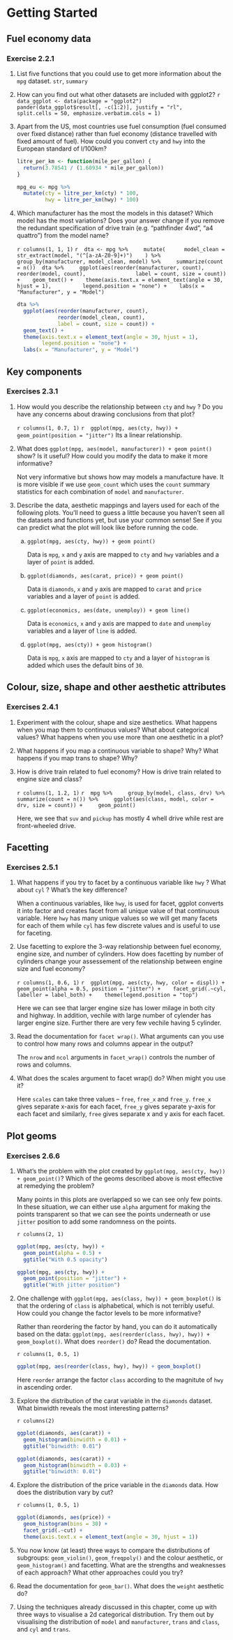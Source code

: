 # Getting Started

## Fuel economy data

### Exercise 2.2.1
1. List five functions that you could use to get more information about the `mpg` dataset.
  `str`, `summary`

2. How can you find out what other datasets are included with ggplot2?
    ```r
    data_ggplot <- data(package = "ggplot2")
    pander(data_ggplot$result[, -c(1:2)], justify = "rl", 
           split.cells = 50, emphasize.verbatim.cols = 1)
    ```

3. Apart from the US, most countries use fuel consumption (fuel consumed over fixed distance) rather than fuel economy (distance travelled with fixed amount of fuel). How could you convert `cty` and `hwy` into the European standard of l/100km?
    
    ```r
    litre_per_km <- function(mile_per_gallon) {
      return(3.78541 / (1.60934 * mile_per_gallon))
    }
    
    mpg_eu <- mpg %>%
      mutate(cty = litre_per_km(cty) * 100,
             hwy = litre_per_km(hwy) * 100)
    ```

4. Which manufacturer has the most the models in this dataset? Which model has the most variations? Does your answer change if you remove the redundant specification of drive train (e.g. "pathfinder 4wd", "a4 quattro") from the model name?
    
    `r columns(1, 1, 1)`
    ```r
    dta <- mpg %>% 
      mutate(
        model_clean = str_extract(model, "(^[a-zA-Z0-9]+)")
      ) %>% 
      group_by(manufacturer, model_clean, model) %>% 
      summarize(count = n())
    dta %>% 
      ggplot(aes(reorder(manufacturer, count), 
                 reorder(model, count), 
                 label = count, size = count)) +
      geom_text() +
      theme(axis.text.x = element_text(angle = 30, hjust = 1),
            legend.position = "none") +
      labs(x = "Manufacturer", y = "Model")
    ```
    
    ```r
    dta %>% 
      ggplot(aes(reorder(manufacturer, count), 
                 reorder(model_clean, count), 
                 label = count, size = count)) +
      geom_text() +
      theme(axis.text.x = element_text(angle = 30, hjust = 1),
            legend.position = "none") +
      labs(x = "Manufacturer", y = "Model")
    ```

## Key components

### Exercises 2.3.1

1. How would you describe the relationship between `cty` and `hwy` ? Do you have any concerns about drawing conclusions from that plot?
    
    `r columns(1, 0.7, 1)`
    ```r
    ggplot(mpg, aes(cty, hwy)) + geom_point(position = "jitter")
    ```
    Its a linear relationship.
    
2. What does `ggplot(mpg, aes(model, manufacturer)) + geom point()` show? Is it useful? How could you modify the data to make it more informative?
    
    Not very informative but shows how may models a manufacture have. It is more visible if we use `geom_count` which uses the `count` summary statistics for each combination of `model` and `manufacturer`.

3. Describe the data, aesthetic mappings and layers used for each of the following plots. You’ll need to guess a little because you haven’t seen all the datasets and functions yet, but use your common sense! See if you can predict what the plot will look like before running the code.
    a. `ggplot(mpg, aes(cty, hwy)) + geom point()`
        
        Data is `mpg`, `x` and `y` axis are mapped to `cty` and `hwy` variables and a layer of `point` is added.
    
    b. `ggplot(diamonds, aes(carat, price)) + geom point()`
        
        Data is `diamonds`, `x` and `y` axis are mapped to `carat` and `price` variables and a layer of `point` is added.
    
    c. `ggplot(economics, aes(date, unemploy)) + geom line()`
        
        Data is `economics`, `x` and `y` axis are mapped to `date` and `unemploy` variables and a layer of `line` is added.
    
    d. `ggplot(mpg, aes(cty)) + geom histogram()`
        
        Data is `mpg`, `x` axis are mapped to `cty` and a layer of `histogram` is added which uses the default bins of `30`.


## Colour, size, shape and other aesthetic attributes

### Exercises 2.4.1
1. Experiment with the colour, shape and size aesthetics. What happens when you map them to continuous values? What about categorical values? What happens when you use more than one aesthetic in a plot?
2. What happens if you map a continuous variable to shape? Why? What happens if you map trans to shape? Why?
3. How is drive train related to fuel economy? How is drive train related to engine size and class?
    
    `r columns(1, 1.2, 1)`
    ```r
    mpg %>% 
      group_by(model, class, drv) %>% 
      summarize(count = n()) %>% 
      ggplot(aes(class, model, color = drv, size = count)) + 
      geom_point()
    ```
    
    Here, we see that `suv` and `pickup` has mostly 4 whell drive while rest are front-wheeled drive. 


## Facetting
### Exercises 2.5.1
1. What happens if you try to facet by a continuous variable like `hwy` ? What about `cyl` ? What's the key difference?
    
    When a continuous variables, like `hwy`, is used for facet, ggplot converts it into factor and creates facet from all unique value of that continuous variable. Here `hwy` has many unique values so we will get many facets for each of them while `cyl` has few discrete values and is useful to use for faceting.
    
2. Use facetting to explore the 3-way relationship between fuel economy, engine size, and number of cylinders. How does facetting by number of cylinders change your assessement of the relationship between engine size and fuel economy?
    
    `r columns(1, 0.6, 1)`
    ```r
    ggplot(mpg, aes(cty, hwy, color = displ)) + 
      geom_point(alpha = 0.5, position = "jitter") +
      facet_grid(.~cyl, labeller = label_both) +
      theme(legend.position = "top")
    ```
    
    Here we can see that larger engine size has lower milage in both city and highway. In addition, vechile with large number of cylender has larger engine size. Further there are very few vechile having 5 cylinder.

3. Read the documentation for `facet wrap()`. What arguments can you use to control how many rows and columns appear in the output?

    The `nrow` and `ncol` arguments in `facet_wrap()` controls the number of rows and columns.
    
4. What does the scales argument to facet wrap() do? When might you use it?
    
    Here `scales` can take three values -- `free`, `free_x` and `free_y`. `free_x` gives separate x-axis for each facet, `free_y` gives separate y-axis for each facet and similarly, `free` gives separate x and y axis for each facet.

## Plot geoms
### Exercises 2.6.6

1.  What's the problem with the plot created by 
    `ggplot(mpg, aes(cty, hwy)) + geom_point()`? Which of the geoms 
    described above is most effective at remedying the problem?
    
    Many points in this plots are overlapped so we can see only few points. In these situation, we can
    either use `alpha` argument for making the points transparent so that we can see the points underneath
    or use `jitter` position to add some randomness on the points.
    
    `r columns(2, 1)`
    ```r
    ggplot(mpg, aes(cty, hwy)) + 
      geom_point(alpha = 0.5) +
      ggtitle("With 0.5 opacity")
    
    ggplot(mpg, aes(cty, hwy)) + 
      geom_point(position = "jitter") +
      ggtitle("With jitter position")
    ```

1.  One challenge with `ggplot(mpg, aes(class, hwy)) + geom_boxplot()`
    is that the ordering of `class` is alphabetical, which is not terribly 
    useful. How could you change the factor levels to be more informative? 
   
    Rather than reordering the factor by hand, you can do it automatically
    based on the data:
    `ggplot(mpg, aes(reorder(class, hwy), hwy)) + geom_boxplot()`.
    What does `reorder()` do? Read the documentation.
    
    `r columns(1, 0.5, 1)`
    ```r
    ggplot(mpg, aes(reorder(class, hwy), hwy)) + geom_boxplot()
    ```
    Here `reorder` arrange the factor `class` according to the magnitute of `hwy` in ascending order.

1.  Explore the distribution of the carat variable in the `diamonds`
    dataset. What binwidth reveals the most interesting patterns?
    
    `r columns(2)`
    ```r
    ggplot(diamonds, aes(carat)) + 
      geom_histogram(binwidth = 0.01) + 
      ggtitle("binwidth: 0.01")
    
    ggplot(diamonds, aes(carat)) + 
      geom_histogram(binwidth = 0.03) + 
      ggtitle("binwidth: 0.01")
    ```
    
1.  Explore the distribution of the price variable in the `diamonds`
    data. How does the distribution vary by cut?
    
    `r columns(1, 0.5, 1)`
    ```r
    ggplot(diamonds, aes(price)) + 
      geom_histogram(bins = 30) +
      facet_grid(.~cut) +
      theme(axis.text.x = element_text(angle = 30, hjust = 1))
    ```

1.  You now know (at least) three ways to compare the distributions of 
    subgroups: `geom_violin()`, `geom_freqpoly()` and the colour aesthetic,
    or `geom_histogram()` and facetting. What are the strengths and weaknesses 
    of each approach? What other approaches could you try?

1.  Read the documentation for `geom_bar()`. What does the `weight` 
    aesthetic do? 

1.  Using the techniques already discussed in this chapter, come up with
    three ways to visualise a 2d categorical distribution. Try them out 
    by visualising the distribution of `model` and `manufacturer`, `trans` and 
    `class`, and `cyl` and `trans`.

